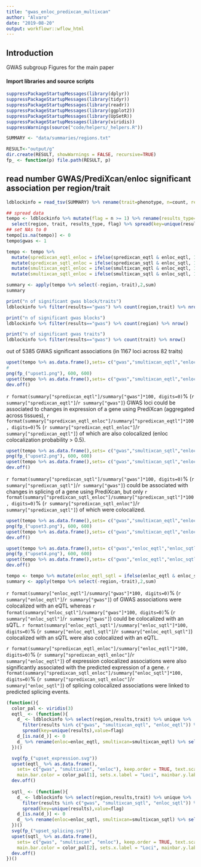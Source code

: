 ```yaml
---
title: "gwas_enloc_predixcan_multixcan"
author: "Alvaro"
date: "2019-08-20"
output: workflowr::wflow_html
---
```


## Introduction

GWAS subgroup Figures for the main paper


#### Import libraries and source scripts
```r
suppressPackageStartupMessages(library(dplyr))
suppressPackageStartupMessages(library(tidyr))
suppressPackageStartupMessages(library(readr))
suppressPackageStartupMessages(library(ggplot2))
suppressPackageStartupMessages(library(UpSetR))
suppressPackageStartupMessages(library(viridis))
suppressWarnings(source("code/helpers/_helpers.R"))

SUMMARY <- "data/summaries/regions.txt"

RESULT<-"output/g"
dir.create(RESULT, showWarnings = FALSE, recursive=TRUE)
fp_ <- function(p) file.path(RESULT, p)
```



## read number GWAS/PrediXcan/enloc significant association per region/trait

```r
ldblockinfo = read_tsv(SUMMARY) %>% rename(trait=phenotype, n=count, results=method)

## spread data 
tempo <- ldblockinfo %>% mutate(flag = n >= 1) %>% rename(results_type=results) %>% 
  select(region, trait, results_type, flag) %>% spread(key=unique(results_type),value=flag)
## set NAs to 0
tempo[is.na(tempo)] <- 0
tempo$gwas <- 1

tempo <- tempo %>%
  mutate(spredixcan_eqtl_enloc = ifelse(spredixcan_eqtl & enloc_eqtl, 1, 0)) %>%
  mutate(spredixcan_sqtl_enloc = ifelse(spredixcan_sqtl & enloc_sqtl, 1, 0)) %>%
  mutate(smultixcan_eqtl_enloc = ifelse(smultixcan_eqtl & enloc_eqtl, 1, 0)) %>%
  mutate(smultixcan_sqtl_enloc = ifelse(smultixcan_sqtl & enloc_sqtl, 1, 0))
```

```r
summary <- apply(tempo %>% select(-region,-trait),2,sum)
summary
```

```r
print("n of significant gwas block/traits")
ldblockinfo %>% filter(results=="gwas") %>% count(region,trait) %>% nrow() 

print("n of significant gwas blocks")
ldblockinfo %>% filter(results=="gwas") %>% count(region) %>% nrow() 

print("n of significant gwas traits")
ldblockinfo %>% filter(results=="gwas") %>% count(trait) %>% nrow() 
```

out of 5385 GWAS significant associations (in 1167 loci across 82 traits)

```r
upset(tempo %>% as.data.frame(),sets= c("gwas","smultixcan_eqtl","enloc_eqtl"),order.by="freq")
# 
png(fp_("upset1.png"), 600, 600)
upset(tempo %>% as.data.frame(),sets= c("gwas","smultixcan_eqtl","enloc_eqtl"),order.by="freq")
dev.off()
```


`r format(summary["spredixcan_eqtl"]/summary["gwas"]*100, digits=0)`% (`r summary["spredixcan_eqtl"]`/`r summary["gwas"]`) GWAS loci could be associated to changes in expression of a gene using PrediXcan (aggregated across tissues), `r format(summary["spredixcan_eqtl_enloc"]/summary["spredixcan_eqtl"]*100, digits=0)`% (`r summary["spredixcan_eqtl_enloc"]`/`r summary["spredixcan_eqtl"]`) of which are also colocalized (enloc colocalization probability > 0.5).

```r
upset(tempo %>% as.data.frame(),sets= c("gwas","smultixcan_sqtl","enloc_sqtl"),order.by="freq")
png(fp_("upset2.png"), 600, 600)
upset(tempo %>% as.data.frame(),sets= c("gwas","smultixcan_sqtl","enloc_sqtl"),order.by="freq")
dev.off()
```

`r format(summary["spredixcan_sqtl"]/summary["gwas"]*100, digits=0)`% (`r summary["spredixcan_sqtl"]`/`r summary["gwas"]`)  could be associated with changes in splicing of a gene using PrediXcan, but only `r format(summary["spredixcan_sqtl_enloc"]/summary["spredixcan_sqtl"]*100, digits=0)`% (`r summary["spredixcan_sqtl_enloc"]`/`r summary["spredixcan_sqtl"]`) of which were colocalized. 


```r
upset(tempo %>% as.data.frame(),sets= c("gwas","smultixcan_eqtl","enloc_eqtl","smultixcan_sqtl","enloc_sqtl"),order.by="freq")
png(fp_("upset3.png"), 600, 600)
upset(tempo %>% as.data.frame(),sets= c("gwas","smultixcan_eqtl","enloc_eqtl","smultixcan_sqtl","enloc_sqtl"),order.by="freq")
dev.off()
```

```r
upset(tempo %>% as.data.frame(),sets= c("gwas","enloc_eqtl","enloc_sqtl"),order.by="freq")
png(fp_("upset4.png"), 600, 600)
upset(tempo %>% as.data.frame(),sets= c("gwas","enloc_eqtl","enloc_sqtl"),order.by="freq")
dev.off()
```

```r
tempo <- tempo %>% mutate(enloc_eqtl_sqtl = ifelse(enloc_eqtl & enloc_sqtl, 1, 0))
summary <- apply(tempo %>% select(-region,-trait),2,sum)
```

`r format(summary["enloc_eqtl"]/summary["gwas"]*100, digits=0)`% (`r summary["enloc_eqtl"]`/`r summary["gwas"]`)  of GWAS associations were colocalized with an eQTL whereas `r format(summary["enloc_sqtl"]/summary["gwas"]*100, digits=0)`% (`r summary["enloc_sqtl"]`/`r summary["gwas"]`)  could be colocalized with an sQTL. `r format(summary["enloc_eqtl_sqtl"]/summary["enloc_sqtl"]*100, digits=0)`% (`r summary["enloc_eqtl_sqtl"]`/`r summary["enloc_eqtl_sqtl"]`)  colocalized with an sQTL were also colocalized with an eQTL.

`r format(summary["spredixcan_eqtl_enloc"]/summary["enloc_eqtl"]*100, digits=0)`% (`r summary["spredixcan_eqtl_enloc"]`/`r summary["enloc_eqtl"]`)  of expression colocalized associations were also significantly associated with the predicted expression of a gene. `r format(summary["spredixcan_sqtl_enloc"]/summary["enloc_sqtl"]*100, digits=0)`% (`r summary["spredixcan_sqtl_enloc"]`/`r summary["enloc_sqtl"]`) of splicing colocalized associations were linked to predicted splicing events.

```r
(function(){
  color_pal <- viridis(3)
  eqtl_ <- (function(){
    d_ <- ldblockinfo %>% select(region,results,trait) %>% unique %>% 
      filter(results %in% c("gwas", "smultixcan_eqtl", "enloc_eqtl")) %>% mutate(flag = 1) %>% 
      spread(key=unique(results),value=flag) 
    d_[is.na(d_)] <- 0
    d_ %>% rename(enloc=enloc_eqtl, smultixcan=smultixcan_eqtl) %>% select(gwas, enloc, smultixcan)
  })()

  svg(fp_("upset_expression.svg"))
  upset(eqtl_ %>% as.data.frame(),
    sets= c("gwas", "smultixcan", "enloc"), keep.order = TRUE, text.scale = 3,
    main.bar.color = color_pal[1], sets.x.label = "Loci", mainbar.y.label = "Shared Loci", mainbar.y.max = 3000)
  dev.off()
  
  sqtl_ <- (function(){
    d_ <- ldblockinfo %>% select(region,results,trait) %>% unique %>% 
      filter(results %in% c("gwas", "smultixcan_sqtl", "enloc_sqtl")) %>% mutate(flag = 1) %>% 
      spread(key=unique(results),value=flag) 
    d_[is.na(d_)] <- 0
    d_ %>% rename(enloc=enloc_sqtl, smultixcan=smultixcan_sqtl) %>% select(gwas, enloc, smultixcan)
  })()
  svg(fp_("upset_splicing.svg"))
  upset(sqtl_ %>% as.data.frame(),
    sets= c("gwas", "smultixcan", "enloc"), keep.order = TRUE, text.scale = 3,
    main.bar.color = color_pal[2], sets.x.label = "Loci", mainbar.y.label = "Shared Loci", mainbar.y.max = 3000)
  dev.off()
})()
```

